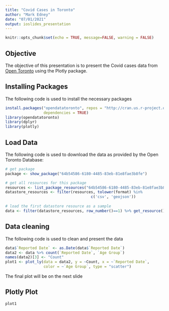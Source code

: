 ```yaml
---
title: "Covid Cases in Toronto"
author: "Mark Edney"
date: "07/01/2021"
output: ioslides_presentation
---
```


```r
knitr::opts_chunk$set(echo = TRUE, message=FALSE, warning = FALSE)
```

## Objective

The objective of this presentation is to present the Covid cases data from [Open
Toronto](https://open.toronto.ca/dataset/covid-19-cases-in-toronto/) using the Plotly
package. 

## Installing Packages

The following code is used to install the necessary packages

```r
install.packages("opendatatoronto", repos = "http://cran.us.r-project.org",
                 dependencies = TRUE)
library(opendatatoronto)
library(dplyr)
library(plotly)
```

## Load Data

The following code is used to download the data as provided by the Open Toronto 
Database:

```r
	
# get package
package <- show_package("64b54586-6180-4485-83eb-81e8fae3b8fe")

# get all resources for this package
resources <- list_package_resources("64b54586-6180-4485-83eb-81e8fae3b8fe")
datastore_resources <- filter(resources, tolower(format) %in%
                                      c('csv', 'geojson'))
	
# load the first datastore resource as a sample
data <- filter(datastore_resources, row_number()==1) %>% get_resource()
```

## Data cleaning

The following code is used to clean and present the data

```r
data$`Reported Date` <- as.Date(data$`Reported Date`)
data2 <- data %>% count(`Reported Date`, `Age Group`)
names(data2)[3] <- "Count"
plot1 <- plot_ly(data = data2, y = ~Count, x = ~`Reported Date`,
                 color = ~`Age Group`, type = "scatter")
```

The final plot will be on the next slide

## Plotly Plot

```r
plot1
```
